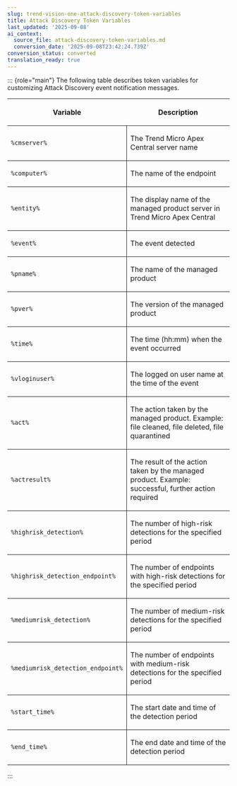 ```yaml
---
slug: trend-vision-one-attack-discovery-token-variables
title: Attack Discovery Token Variables
last_updated: '2025-09-08'
ai_context:
  source_file: attack-discovery-token-variables.md
  conversion_date: '2025-09-08T23:42:24.739Z'
conversion_status: converted
translation_ready: true
---
```


::: {role="main"}
The following table describes token variables for customizing Attack Discovery event notification messages.

<table>
<colgroup>
<col style="width: 25%" />
<col style="width: 75%" />
</colgroup>
<thead>
<tr>
<th><p>Variable</p></th>
<th><p>Description</p></th>
</tr>
</thead>
<tbody>
<tr>
<td style="border-bottom-width: 1px; border-bottom-style: solid; border-right-width: 1px; border-right-style: solid"><p><code>%cmserver%</code></p></td>
<td style="border-bottom-width: 1px; border-bottom-style: solid"><p>The Trend Micro Apex Central server name</p></td>
</tr>
<tr>
<td style="border-bottom-width: 1px; border-bottom-style: solid; border-right-width: 1px; border-right-style: solid"><p><code>%computer%</code></p></td>
<td style="border-bottom-width: 1px; border-bottom-style: solid"><p>The name of the endpoint</p></td>
</tr>
<tr>
<td style="border-bottom-width: 1px; border-bottom-style: solid; border-right-width: 1px; border-right-style: solid"><p><code>%entity%</code></p></td>
<td style="border-bottom-width: 1px; border-bottom-style: solid"><p>The display name of the managed product server in Trend Micro Apex Central</p></td>
</tr>
<tr>
<td style="border-bottom-width: 1px; border-bottom-style: solid; border-right-width: 1px; border-right-style: solid"><p><code>%event%</code></p></td>
<td style="border-bottom-width: 1px; border-bottom-style: solid"><p>The event detected</p></td>
</tr>
<tr>
<td style="border-bottom-width: 1px; border-bottom-style: solid; border-right-width: 1px; border-right-style: solid"><p><code>%pname%</code></p></td>
<td style="border-bottom-width: 1px; border-bottom-style: solid"><p>The name of the managed product</p></td>
</tr>
<tr>
<td style="border-bottom-width: 1px; border-bottom-style: solid; border-right-width: 1px; border-right-style: solid"><p><code>%pver%</code></p></td>
<td style="border-bottom-width: 1px; border-bottom-style: solid"><p>The version of the managed product</p></td>
</tr>
<tr>
<td style="border-bottom-width: 1px; border-bottom-style: solid; border-right-width: 1px; border-right-style: solid"><p><code>%time%</code></p></td>
<td style="border-bottom-width: 1px; border-bottom-style: solid"><p>The time (hh:mm) when the event occurred</p></td>
</tr>
<tr>
<td style="border-bottom-width: 1px; border-bottom-style: solid; border-right-width: 1px; border-right-style: solid"><p><code>%vloginuser%</code></p></td>
<td style="border-bottom-width: 1px; border-bottom-style: solid"><p>The logged on user name at the time of the event</p></td>
</tr>
<tr>
<td style="border-bottom-width: 1px; border-bottom-style: solid; border-right-width: 1px; border-right-style: solid"><p><code>%act%</code></p></td>
<td style="border-bottom-width: 1px; border-bottom-style: solid"><p>The action taken by the managed product. Example: file cleaned, file deleted, file quarantined</p></td>
</tr>
<tr>
<td style="border-bottom-width: 1px; border-bottom-style: solid; border-right-width: 1px; border-right-style: solid"><p><code>%actresult%</code></p></td>
<td style="border-bottom-width: 1px; border-bottom-style: solid"><p>The result of the action taken by the managed product. Example: successful, further action required</p></td>
</tr>
<tr>
<td style="border-bottom-width: 1px; border-bottom-style: solid; border-right-width: 1px; border-right-style: solid"><p><code>%highrisk_detection%</code></p></td>
<td style="border-bottom-width: 1px; border-bottom-style: solid"><p>The number of high-risk detections for the specified period</p></td>
</tr>
<tr>
<td style="border-bottom-width: 1px; border-bottom-style: solid; border-right-width: 1px; border-right-style: solid"><p><code>%highrisk_detection_endpoint%</code></p></td>
<td style="border-bottom-width: 1px; border-bottom-style: solid"><p>The number of endpoints with high-risk detections for the specified period</p></td>
</tr>
<tr>
<td style="border-bottom-width: 1px; border-bottom-style: solid; border-right-width: 1px; border-right-style: solid"><p><code>%mediumrisk_detection%</code></p></td>
<td style="border-bottom-width: 1px; border-bottom-style: solid"><p>The number of medium-risk detections for the specified period</p></td>
</tr>
<tr>
<td style="border-bottom-width: 1px; border-bottom-style: solid; border-right-width: 1px; border-right-style: solid"><p><code>%mediumrisk_detection_endpoint%</code></p></td>
<td style="border-bottom-width: 1px; border-bottom-style: solid"><p>The number of endpoints with medium-risk detections for the specified period</p></td>
</tr>
<tr>
<td style="border-bottom-width: 1px; border-bottom-style: solid; border-right-width: 1px; border-right-style: solid"><p><code>%start_time%</code></p></td>
<td style="border-bottom-width: 1px; border-bottom-style: solid"><p>The start date and time of the detection period</p></td>
</tr>
<tr>
<td style="border-right-width: 1px; border-right-style: solid"><p><code>%end_time%</code></p></td>
<td><p>The end date and time of the detection period</p></td>
</tr>
</tbody>
</table>
:::
